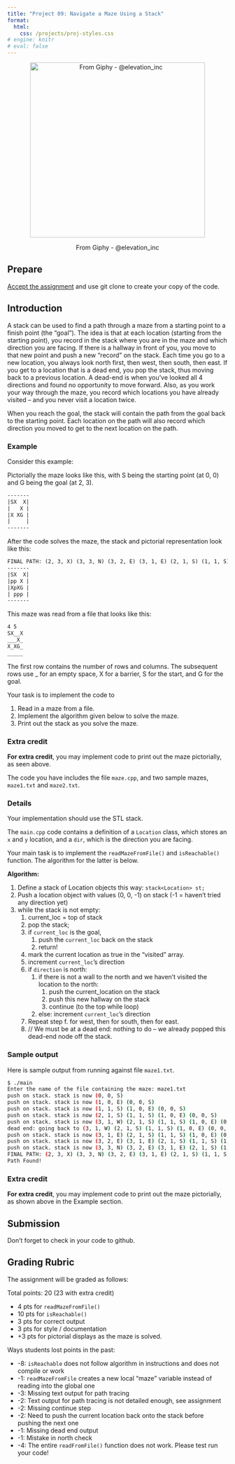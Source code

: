 ```yaml
---
title: "Project 09: Navigate a Maze Using a Stack"
format: 
  html:
    css: /projects/proj-styles.css
# engine: knitr
# eval: false
---
```


<center>

<figure>

<img src="/images/projects/proj09-header.gif" alt="From Giphy - @elevation_inc" width="400"/>

<figcaption>From Giphy - @elevation_inc</figcaption>

</figure>

</center>

## Prepare

[Accept the assignment](){target="_blank"} and use git clone to create your copy of the code.

## Introduction

A stack can be used to find a path through a maze from a starting point to a finish point (the "goal"). The idea is that at each location (starting from the starting point), you record in the stack where you are in the maze and which direction you are facing. If there is a hallway in front of you, you move to that new point and push a new "record" on the stack. Each time you go to a new location, you always look north first, then west, then south, then east. If you get to a location that is a dead end, you pop the stack, thus moving back to a previous location. A dead-end is when you've looked all 4 directions and found no opportunity to move forward. Also, as you work your way through the maze, you record which locations you have already visited -- and you never visit a location twice.

When you reach the goal, the stack will contain the path from the goal back to the starting point. Each location on the path will also record which direction you moved to get to the next location on the path.

### Example

Consider this example:

Pictorially the maze looks like this, with S being the starting point (at 0, 0) and G being the goal (at 2, 3).

``` default
-------
|SX  X|
|   X |
|X XG |
|     |
-------
```

After the code solves the maze, the stack and pictorial representation look like this:

``` default
FINAL PATH: (2, 3, X) (3, 3, N) (3, 2, E) (3, 1, E) (2, 1, S) (1, 1, S) (1, 0, E) (0, 0, S)
-------
|SX  X|
|pp X |
|XpXG |
| ppp |
-------
```

This maze was read from a file that looks like this:

``` default
4 5
SX__X
___X_
X_XG_
_____
```

The first row contains the number of rows and columns. The subsequent rows use \_ for an empty space, X for a barrier, S for the start, and G for the goal.

Your task is to implement the code to

1.  Read in a maze from a file.
2.  Implement the algorithm given below to solve the maze.
3.  Print out the stack as you solve the maze.

::: callout-important
### Extra credit

**For extra credit**, you may implement code to print out the maze pictorially, as seen above.
:::

The code you have includes the file `maze.cpp`, and two sample mazes, `maze1.txt` and `maze2.txt`.

### Details

Your implementation should use the STL stack.

The `main.cpp` code contains a definition of a `Location` class, which stores an `x` and `y` location, and a `dir`, which is the direction you are facing.

Your main task is to implement the `readMazeFromFile()` and `isReachable()` function. The algorithm for the latter is below.

**Algorithm:**

1.  Define a stack of Location objects this way: `stack<Location> st;`
2.  Push a location object with values (0, 0, -1) on stack (-1 = haven't tried any direction yet)
3.  while the stack is not empty:
    1.  current_loc = top of stack
    2.  pop the stack;
    3.  if `current_loc` is the goal,
        1.  push the `current_loc` back on the stack
        2.  return!
    4.  mark the current location as true in the "visited" array.
    5.  increment `current_loc`'s direction
    6.  if `direction` is north:
        1.  if there is not a wall to the north and we haven't visited the location to the north:
            1.  push the current_location on the stack
            2.  push this new hallway on the stack
            3.  continue (to the top while loop)
        2.  else: increment `current_loc`'s direction
    7.  Repeat step f. for west, then for south, then for east.
    8.  // We must be at a dead end: nothing to do -- we already popped this dead-end node off the stack.

### Sample output

Here is sample output from running against file `maze1.txt`.

``` bash
$ ./main
Enter the name of the file containing the maze: maze1.txt
push on stack. stack is now (0, 0, S)
push on stack. stack is now (1, 0, E) (0, 0, S)
push on stack. stack is now (1, 1, S) (1, 0, E) (0, 0, S)
push on stack. stack is now (2, 1, S) (1, 1, S) (1, 0, E) (0, 0, S)
push on stack. stack is now (3, 1, W) (2, 1, S) (1, 1, S) (1, 0, E) (0, 0, S)
dead end: going back to (3, 1, W) (2, 1, S) (1, 1, S) (1, 0, E) (0, 0, S)
push on stack. stack is now (3, 1, E) (2, 1, S) (1, 1, S) (1, 0, E) (0, 0, S)
push on stack. stack is now (3, 2, E) (3, 1, E) (2, 1, S) (1, 1, S) (1, 0, E) (0, 0, S)
push on stack. stack is now (3, 3, N) (3, 2, E) (3, 1, E) (2, 1, S) (1, 1, S) (1, 0, E) (0, 0, S)
FINAL PATH: (2, 3, X) (3, 3, N) (3, 2, E) (3, 1, E) (2, 1, S) (1, 1, S) (1, 0, E) (0, 0, S)
Path Found!
```

::: callout-important
### Extra credit

**For extra credit**, you may implement code to print out the maze pictorially, as shown above in the Example section.
:::

## Submission

Don't forget to check in your code to github.

## Grading Rubric

The assignment will be graded as follows:

Total points: 20 (23 with extra credit)

-   4 pts for `readMazeFromFile()`
-   10 pts for `isReachable()`
-   3 pts for correct output
-   3 pts for style / documentation
-   +3 pts for pictorial displays as the maze is solved.

Ways students lost points in the past:

-   -8: `isReachable` does not follow algorithm in instructions and does not compile or work
-   -1: `readMazeFromFile` creates a new local "maze" variable instead of reading into the global one
-   -3: Missing text output for path tracing
-   -2: Text output for path tracing is not detailed enough, see assignment
-   -2: Missing continue step
-   -2: Need to push the current location back onto the stack before pushing the next one
-   -1: Missing dead end output
-   -1: Mistake in north check
-   -4: The entire `readFromFile()` function does not work. Please test run your code!